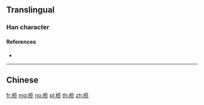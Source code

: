 {{character info/new}}
{{also|欖}}
==Translingual==

===Han character===
{{Han char|rn=75|rad=木|as=09|sn=13|four=|canj=DLIU|ids=⿰木览}}

====References====
* {{Han ref|kx=0542.191|hdz=21247.060|uh=6984|ud=27012}}

----

==Chinese==
{{zh-see|欖}}

[[fr:榄]]
[[mg:榄]]
[[no:榄]]
[[pl:榄]]
[[th:榄]]
[[zh:榄]]